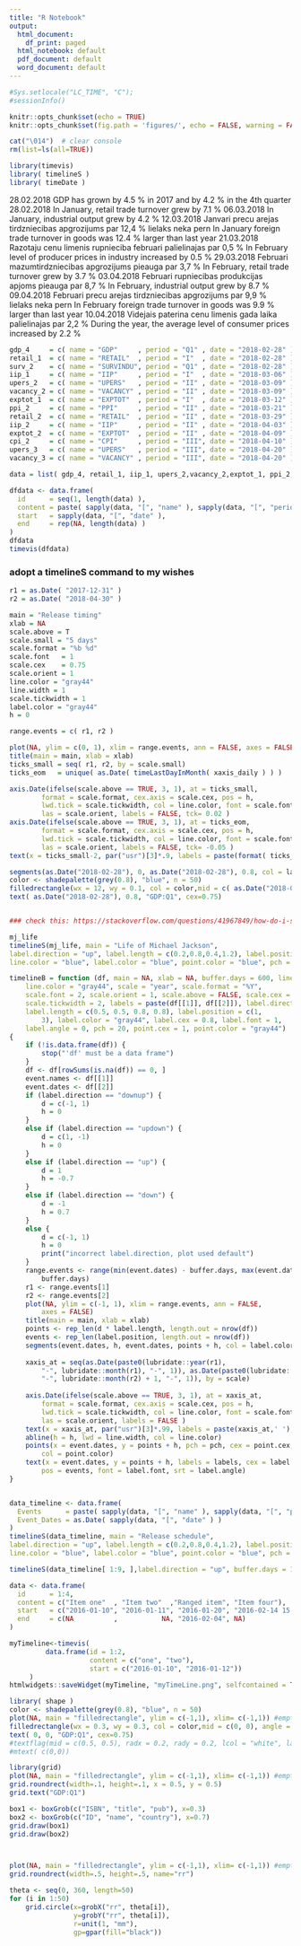 ---
title: "R Notebook"
output:
  html_document:
    df_print: paged
  html_notebook: default
  pdf_document: default
  word_document: default
---


```{r setup, include=FALSE}

#Sys.setlocale("LC_TIME", "C");
#sessionInfo()

knitr::opts_chunk$set(echo = TRUE)
knitr::opts_chunk$set(fig.path = 'figures/', echo = FALSE, warning = FALSE, message = FALSE)

cat("\014")  # clear console
rm(list=ls(all=TRUE))

library(timevis)
library( timelineS )
library( timeDate )

```
28.02.2018 GDP has grown by 4.5 % in 2017 and by 4.2 % in the 4th quarter
28.02.2018 In January, retail trade turnover grew by 7.1 %
06.03.2018 In January, industrial output grew by 4.2 %
12.03.2018 Janvari precu arejas tirdzniecibas apgrozijums par 12,4 % lielaks neka pern
           In January foreign trade turnover in goods was 12.4 % larger than last year
21.03.2018 Razotaju cenu limenis rupnieciba februari palielinajas par 0,5 %
           In February level of producer prices in industry increased by 0.5 %
29.03.2018 Februari mazumtirdzniecibas apgrozijums pieauga par 3,7 %
           In February, retail trade turnover grew by 3.7 %
03.04.2018 Februari rupniecibas produkcijas apjoms pieauga par 8,7 %
           In February, industrial output grew by 8.7 %
09.04.2018 Februari precu arejas tirdzniecibas apgrozijums par 9,9 % lielaks neka pern
           In February foreign trade turnover in goods was 9.9 % larger than last year
10.04.2018 Videjais paterina cenu limenis gada laika palielinajas par 2,2 %
           During the year, the average level of consumer prices increased by 2.2 %





```{r}
gdp_4     = c( name = "GDP"     , period = "Q1" , date = "2018-02-28" )
retail_1  = c( name = "RETAIL"  , period = "I"  , date = "2018-02-28" )
surv_2    = c( name = "SURVINDU", period = "Q1" , date = "2018-02-28" )
iip_1     = c( name = "IIP"     , period = "I"  , date = "2018-03-06" )
upers_2   = c( name = "UPERS"   , period = "II" , date = "2018-03-09" )
vacancy_2 = c( name = "VACANCY" , period = "II" , date = "2018-03-09" )
exptot_1  = c( name = "EXPTOT"  , period = "I"  , date = "2018-03-12" )
ppi_2     = c( name = "PPI"     , period = "II" , date = "2018-03-21" )
retail_2  = c( name = "RETAIL"  , period = "II" , date = "2018-03-29" )
iip_2     = c( name = "IIP"     , period = "II" , date = "2018-04-03" )
exptot_2  = c( name = "EXPTOT"  , period = "II" , date = "2018-04-09" )
cpi_2     = c( name = "CPI"     , period = "III", date = "2018-04-10" )
upers_3   = c( name = "UPERS"   , period = "III", date = "2018-04-20" )
vacancy_3 = c( name = "VACANCY" , period = "III", date = "2018-04-20" )

data = list( gdp_4, retail_1, iip_1, upers_2,vacancy_2,exptot_1, ppi_2, retail_2, iip_2, exptot_2, cpi_2,upers_3,vacancy_3 )

dfdata <- data.frame(
  id      = seq(1, length(data) ),
  content = paste( sapply(data, "[", "name" ), sapply(data, "[", "period" ), sep = ":" ) ,
  start   = sapply(data, "[", "date" ),
  end     = rep(NA, length(data) )
)
dfdata
timevis(dfdata) 
```

### adopt a timelineS command to my wishes
```{r}

r1 = as.Date( "2017-12-31" )
r2 = as.Date( "2018-04-30" )

main = "Release timing"
xlab = NA
scale.above = T
scale.small = "5 days"
scale.format = "%b %d"
scale.font   = 1
scale.cex    = 0.75
scale.orient = 1
line.color = "gray44"
line.width = 1
scale.tickwidth = 1
label.color = "gray44"
h = 0

range.events = c( r1, r2 )

plot(NA, ylim = c(0, 1), xlim = range.events, ann = FALSE, axes = FALSE)
title(main = main, xlab = xlab)
ticks_small = seq( r1, r2, by = scale.small)
ticks_eom   = unique( as.Date( timeLastDayInMonth( xaxis_daily ) ) )

axis.Date(ifelse(scale.above == TRUE, 3, 1), at = ticks_small,
        format = scale.format, cex.axis = scale.cex, pos = h,
        lwd.tick = scale.tickwidth, col = line.color, font = scale.font,
        las = scale.orient, labels = FALSE, tck= 0.02 )
axis.Date(ifelse(scale.above == TRUE, 3, 1), at = ticks_eom,
        format = scale.format, cex.axis = scale.cex, pos = h,
        lwd.tick = scale.tickwidth, col = line.color, font = scale.font,
        las = scale.orient, labels = FALSE, tck= -0.05 )
text(x = ticks_small-2, par("usr")[3]*.9, labels = paste(format( ticks_small, scale.format ),' '), srt = 45, pos = 1, xpd = TRUE,cex=.7)

segments(as.Date("2018-02-28"), 0, as.Date("2018-02-28"), 0.8, col = label.color)
color <- shadepalette(grey(0.8), "blue", n = 50)
filledrectangle(wx = 12, wy = 0.1, col = color,mid = c( as.Date("2018-02-28"), 0.8), angle = 0)
text( as.Date("2018-02-28"), 0.8, "GDP:Q1", cex=0.75)


### check this: https://stackoverflow.com/questions/41967849/how-do-i-shift-axis-labels-to-the-left-so-that-they-are-aligned-with-tick-marks?rq=1


```


```{r}
mj_life
timelineS(mj_life, main = "Life of Michael Jackson", 
label.direction = "up", label.length = c(0.2,0.8,0.4,1.2), label.position = 3, 
line.color = "blue", label.color = "blue", point.color = "blue", pch = "-")

timelineB = function (df, main = NA, xlab = NA, buffer.days = 600, line.width = 5, 
    line.color = "gray44", scale = "year", scale.format = "%Y", 
    scale.font = 2, scale.orient = 1, scale.above = FALSE, scale.cex = 1, 
    scale.tickwidth = 2, labels = paste(df[[1]], df[[2]]), label.direction = "downup", 
    label.length = c(0.5, 0.5, 0.8, 0.8), label.position = c(1, 
        3), label.color = "gray44", label.cex = 0.8, label.font = 1, 
    label.angle = 0, pch = 20, point.cex = 1, point.color = "gray44") 
{
    if (!is.data.frame(df)) {
        stop("'df' must be a data frame")
    }
    df <- df[rowSums(is.na(df)) == 0, ]
    event.names <- df[[1]]
    event.dates <- df[[2]]
    if (label.direction == "downup") {
        d = c(-1, 1)
        h = 0
    }
    else if (label.direction == "updown") {
        d = c(1, -1)
        h = 0
    }
    else if (label.direction == "up") {
        d = 1
        h = -0.7
    }
    else if (label.direction == "down") {
        d = -1
        h = 0.7
    }
    else {
        d = c(-1, 1)
        h = 0
        print("incorrect label.direction, plot used default")
    }
    range.events <- range(min(event.dates) - buffer.days, max(event.dates) + 
        buffer.days)
    r1 <- range.events[1]
    r2 <- range.events[2]
    plot(NA, ylim = c(-1, 1), xlim = range.events, ann = FALSE, 
        axes = FALSE)
    title(main = main, xlab = xlab)
    points <- rep_len(d * label.length, length.out = nrow(df))
    events <- rep_len(label.position, length.out = nrow(df))
    segments(event.dates, h, event.dates, points + h, col = label.color)
    
    xaxis_at = seq(as.Date(paste0(lubridate::year(r1), 
        "-", lubridate::month(r1), "-", 1)), as.Date(paste0(lubridate::year(r2), 
        "-", lubridate::month(r2) + 1, "-", 1)), by = scale)
    
    axis.Date(ifelse(scale.above == TRUE, 3, 1), at = xaxis_at, 
        format = scale.format, cex.axis = scale.cex, pos = h, 
        lwd.tick = scale.tickwidth, col = line.color, font = scale.font, 
        las = scale.orient, labels = FALSE )
    text(x = xaxis_at, par("usr")[3]*.99, labels = paste(xaxis_at,' '), srt = 45, pos = 1, xpd = TRUE,cex=.7)
    abline(h = h, lwd = line.width, col = line.color)
    points(x = event.dates, y = points + h, pch = pch, cex = point.cex, 
        col = point.color)
    text(x = event.dates, y = points + h, labels = labels, cex = label.cex, 
        pos = events, font = label.font, srt = label.angle)
}


data_timeline <- data.frame(
  Events      = paste( sapply(data, "[", "name" ), sapply(data, "[", "period" ), sep = ":" ) ,
  Event_Dates = as.Date( sapply(data, "[", "date" ) )
)
timelineS(data_timeline, main = "Release schedule", 
label.direction = "up", label.length = c(0.2,0.8,0.4,1.2), label.position = 3, 
line.color = "blue", label.color = "blue", point.color = "blue", pch = "-")

timelineS(data_timeline[ 1:9, ],label.direction = "up", buffer.days = 10, scale = "week", scale.format = "%b %d", main = "Release timing",scale.font = 1,scale.cex = 0.75,scale.orient = 1)

```

```{r}
data <- data.frame(
  id      = 1:4,
  content = c("Item one"  , "Item two"  ,"Ranged item", "Item four"),
  start   = c("2016-01-10", "2016-01-11", "2016-01-20", "2016-02-14 15:00:00"),
  end     = c(NA          ,           NA, "2016-02-04", NA)
)
```



```{r}
myTimeline<-timevis(
         data.frame(id = 1:2,
                    content = c("one", "two"),
                    start = c("2016-01-10", "2016-01-12"))
     )
htmlwidgets::saveWidget(myTimeline, "myTimeLine.png", selfcontained = T)
```

```{r}
library( shape )
color <- shadepalette(grey(0.8), "blue", n = 50)
plot(NA, main = "filledrectangle", ylim = c(-1,1), xlim= c(-1,1)) #empty
filledrectangle(wx = 0.3, wy = 0.3, col = color,mid = c(0, 0), angle = 0)
text( 0, 0, "GDP:Q1", cex=0.75)
#textflag(mid = c(0.5, 0.5), radx = 0.2, rady = 0.2, lcol = "white", lab = "hello", cex = 1, font = 1)
#mtext( c(0,0))

library(grid)
plot(NA, main = "filledrectangle", ylim = c(-1,1), xlim= c(-1,1)) #empty
grid.roundrect(width=.1, height=.1, x = 0.5, y = 0.5)
grid.text("GDP:Q1")

box1 <- boxGrob(c("ISBN", "title", "pub"), x=0.3)
box2 <- boxGrob(c("ID", "name", "country"), x=0.7)
grid.draw(box1)
grid.draw(box2)



plot(NA, main = "filledrectangle", ylim = c(-1,1), xlim= c(-1,1)) #empty
grid.roundrect(width=.5, height=.5, name="rr")

theta <- seq(0, 360, length=50)
for (i in 1:50)
    grid.circle(x=grobX("rr", theta[i]),
                y=grobY("rr", theta[i]),
                r=unit(1, "mm"),
                gp=gpar(fill="black"))
```


